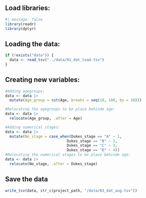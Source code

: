 ## Load libraries:

```r
#| message: false
library(readr)
library(dplyr)
```

## Loading the data:

```r
if (!exists("data")) {
  data <- read_tsv("../data/01_dat_load.tsv")
}
```

## Creating new variables:

```r
#Adding agegroups:
data <- data |>
  mutate(Age_group = cut(Age, breaks = seq(10, 100, by = 10)))

#Relocating the agegroups to be place behinde age:
data <- data |>
  relocate(Age_group, .after = Age)

#Adding numerical stages:
data <- data |>
  mutate(No_stage = case_when(Dukes_stage == "A" ~ 1,
                            Dukes_stage == "B" ~ 2,
                            Dukes_stage == "C" ~ 3,
                            Dukes_stage == "D" ~ 4))
#Relocating the numerical stages to be place behinde age:
data <- data |>
  relocate(No_stage, .after = Dukes_stage)

```

## Save the data

```r
write_tsv(data, str_c(project_path, "/data/03_dat_aug.tsv"))
```
